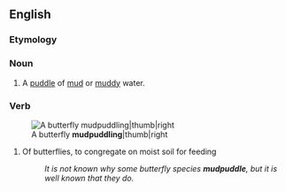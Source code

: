 ==English==

===Etymology===
{{compound|mud|puddle|lang=en}}

===Noun===
{{en-noun}}

# A [[puddle]] of [[mud]] or [[muddy]] water.

===Verb===
{{en-verb|mudpuddl}}
[[Image:Papilio crino Melagiri TN IMG 6325.jpg|A butterfly '''mudpuddling'''|thumb|right]]

# Of butterflies, to congregate on moist soil for feeding
#: {{rfusex|lang=en}}
#: ''It is not known why some butterfly species '''mudpuddle''', but it is well known that they do.''